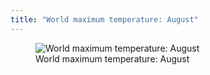 ```yaml
---
title: "World maximum temperature: August"
---
```


![World maximum temperature: August](images/tmax_8.png)